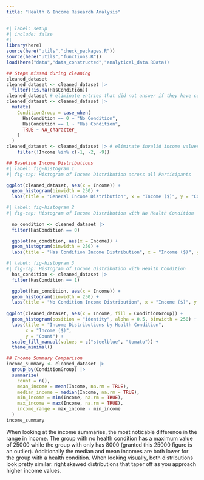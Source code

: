 ```yaml
---
title: "Health & Income Research Analysis"
---
```


```r
#| label: setup
#| include: false
#| 
library(here)
source(here("utils","check_packages.R"))
source(here("utils","functions.R"))
load(here("data","data_constructed","analytical_data.RData))
```


```r
## Steps missed during cleaning
cleaned_dataset
cleaned_dataset <- cleaned_dataset |>
  filter(!is.na(HasCondition))
cleaned_dataset # eliminate entries that did not answer if they have condition
cleaned_dataset <- cleaned_dataset |>
  mutate(
    ConditionGroup = case_when(
      HasCondition == 0 ~ "No Condition",
      HasCondition == 1 ~ "Has Condition",
      TRUE ~ NA_character_
    )
  )
cleaned_dataset <- cleaned_dataset |> # eliminate invalid income values
    filter(!Income %in% c(-1, -2, -9))
```

```r
## Baseline Income Distributions
#| label: fig-histogram 1
#| fig-cap: Histogram of Income Distribution across all Participants

ggplot(cleaned_dataset, aes(x = Income)) +
  geom_histogram(binwidth = 250) +
  labs(title = "General Income Distribution", x = "Income ($)", y = "Count")

#| label: fig-histogram 2
#| fig-cap: Histogram of Income Distribution with No Health Condition
  
  no_condition <- cleaned_dataset |>
  filter(HasCondition == 0)

  ggplot(no_condition, aes(x = Income)) +
  geom_histogram(binwidth = 250) +
  labs(title = "Has Condition Income Distribution", x = "Income ($)", y = "Count")

#| label: fig-histogram 3
#| fig-cap: Histogram of Income Distribution with Health Condition
  has_condition <- cleaned_dataset |>
  filter(HasCondition == 1)

  ggplot(has_condition, aes(x = Income)) +
  geom_histogram(binwidth = 250) +
  labs(title = "No Condition Income Distribution", x = "Income ($)", y = "Count")
  
ggplot(cleaned_dataset, aes(x = Income, fill = ConditionGroup)) +
  geom_histogram(position = "identity", alpha = 0.5, binwidth = 250) +
  labs(title = "Income Distributions by Health Condition",
       x = "Income ($)",
       y = "Count") +
  scale_fill_manual(values = c("steelblue", "tomato")) +
  theme_minimal()

## Income Summary Comparison
income_summary <- cleaned_dataset |>
  group_by(ConditionGroup) |>
  summarize(
    count = n(),
    mean_income = mean(Income, na.rm = TRUE),
    median_income = median(Income, na.rm = TRUE),
    min_income = min(Income, na.rm = TRUE),
    max_income = max(Income, na.rm = TRUE),
    income_range = max_income - min_income
  )
income_summary
```
When looking at the income summaries, the most noticable difference in the 
range in income. The group with no health condition has a maximum value of 25000
while the group with only has 8000 (granted this 25000 figure is an outlier). 
Additionally the median and mean incomes are both lower for the group with a 
health condition. When looking visually, both distributions look pretty similar:
right skewed distributions that taper off as you approach higher income values. 

